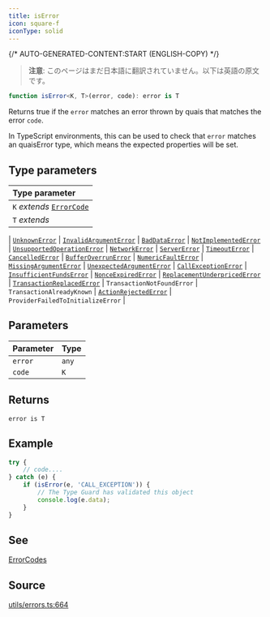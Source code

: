 ```yaml
---
title: isError
icon: square-f
iconType: solid
---
```


{/* AUTO-GENERATED-CONTENT:START (ENGLISH-COPY) */}

> **注意**: このページはまだ日本語に翻訳されていません。以下は英語の原文です。

```ts
function isError<K, T>(error, code): error is T
```

Returns true if the `error` matches an error thrown by quais that matches the error `code`.

In TypeScript environments, this can be used to check that `error` matches an quaisError type, which means the
expected properties will be set.

## Type parameters

| Type parameter |
| :------ |
| `K` *extends* [`ErrorCode`](/jp/sdk/content/type-aliases/ErrorCode) |
| `T` *extends* 
  \| [`UnknownError`](/jp/sdk/content/interfaces/UnknownError)
  \| [`InvalidArgumentError`](/jp/sdk/content/interfaces/InvalidArgumentError)
  \| [`BadDataError`](/jp/sdk/content/interfaces/BadDataError)
  \| [`NotImplementedError`](/jp/sdk/content/interfaces/NotImplementedError)
  \| [`UnsupportedOperationError`](/jp/sdk/content/interfaces/UnsupportedOperationError)
  \| [`NetworkError`](/jp/sdk/content/interfaces/NetworkError)
  \| [`ServerError`](/jp/sdk/content/interfaces/ServerError)
  \| [`TimeoutError`](/jp/sdk/content/interfaces/TimeoutError)
  \| [`CancelledError`](/jp/sdk/content/interfaces/CancelledError)
  \| [`BufferOverrunError`](/jp/sdk/content/interfaces/BufferOverrunError)
  \| [`NumericFaultError`](/jp/sdk/content/interfaces/NumericFaultError)
  \| [`MissingArgumentError`](/jp/sdk/content/interfaces/MissingArgumentError)
  \| [`UnexpectedArgumentError`](/jp/sdk/content/interfaces/UnexpectedArgumentError)
  \| [`CallExceptionError`](/jp/sdk/content/interfaces/CallExceptionError)
  \| [`InsufficientFundsError`](/jp/sdk/content/interfaces/InsufficientFundsError)
  \| [`NonceExpiredError`](/jp/sdk/content/interfaces/NonceExpiredError)
  \| [`ReplacementUnderpricedError`](/jp/sdk/content/interfaces/ReplacementUnderpricedError)
  \| [`TransactionReplacedError`](/jp/sdk/content/interfaces/TransactionReplacedError)
  \| `TransactionNotFoundError`
  \| `TransactionAlreadyKnown`
  \| [`ActionRejectedError`](/jp/sdk/content/interfaces/ActionRejectedError)
  \| `ProviderFailedToInitializeError` |

## Parameters

| Parameter | Type |
| :------ | :------ |
| `error` | `any` |
| `code` | `K` |

## Returns

`error is T`

## Example

```ts
try {
    // code....
} catch (e) {
    if (isError(e, 'CALL_EXCEPTION')) {
        // The Type Guard has validated this object
        console.log(e.data);
    }
}
```

## See

[ErrorCodes](api:ErrorCode)

## Source

[utils/errors.ts:664](https://github.com/dominant-strategies/quais.js/blob/c1c12d43f9d34c6baad2b0542bd6d0acd6fefcbf/src/utils/errors.ts#L664)
